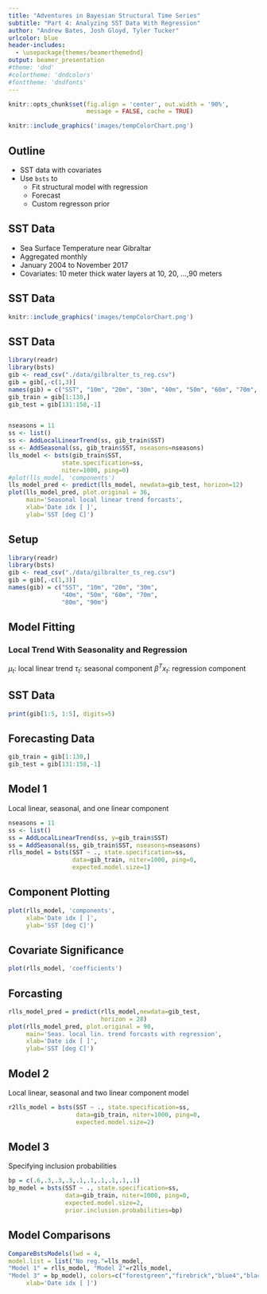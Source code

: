 ```yaml
---
title: "Adventures in Bayesian Structural Time Series"
subtitle: "Part 4: Analyzing SST Data With Regression"
author: "Andrew Bates, Josh Gloyd, Tyler Tucker"
urlcolor: blue
header-includes:
  - \usepackage{themes/beamerthemednd}
output: beamer_presentation
#theme: 'dnd'
#colortheme: 'dndcolors'
#fonttheme: 'dndfonts'
---
```


```r
knitr::opts_chunk$set(fig.align = 'center', out.width = '90%',
                      message = FALSE, cache = TRUE)
```


```r
knitr::include_graphics('images/tempColorChart.png')
```

## Outline

- SST data with covariates
- Use `bsts` to
    - Fit structural model with regression
    - Forecast
    - Custom regresson prior

## SST Data

- Sea Surface Temperature near Gibraltar
- Aggregated monthly
- January 2004 to November 2017
- Covariates: 10 meter thick water layers at 10, 20, ...,90  meters

## SST Data

```r
knitr::include_graphics('images/tempColorChart.png')
```

## SST Data

```r
library(readr)
library(bsts)
gib <- read_csv("./data/gilbralter_ts_reg.csv")
gib = gib[,-c(1,3)]
names(gib) = c("SST", "10m", "20m", "30m", "40m", "50m", "60m", "70m", "80m", "90m")
gib_train = gib[1:130,]
gib_test = gib[131:158,-1]


nseasons = 11
ss <- list()
ss <- AddLocalLinearTrend(ss, gib_train$SST)
ss <- AddSeasonal(ss, gib_train$SST, nseasons=nseasons)
lls_model <- bsts(gib_train$SST,
               state.specification=ss,
               niter=1000, ping=0)
#plot(lls_model, 'components')
lls_model_pred <- predict(lls_model, newdata=gib_test, horizon=12)
plot(lls_model_pred, plot.original = 36,
     main='Seasonal local linear trend forcasts',
     xlab='Date idx [ ]',
     ylab='SST [deg C]')
```

## Setup

```r
library(readr)
library(bsts)
gib <- read_csv("./data/gilbralter_ts_reg.csv")
gib = gib[,-c(1,3)]
names(gib) = c("SST", "10m", "20m", "30m",
               "40m", "50m", "60m", "70m",
               "80m", "90m")
```


## Model Fitting

### Local Trend With Seasonality and Regression

$\mu_t$: local linear trend 
$\tau_t$: seasonal component
$\beta^Tx_t$: regression component

\begin{align*}
&y_t = \mu_t + \tau_t + \beta^Tx_t  + \varepsilon_t &\varepsilon_t \sim N(0, \sigma^2_{\varepsilon})
\end{align*}

## SST Data

```r
print(gib[1:5, 1:5], digits=5)
```

## Forecasting Data
```r
gib_train = gib[1:130,]
gib_test = gib[131:158,-1]
```

## Model 1
Local linear, seasonal, and one linear component
```r
nseasons = 11
ss <- list()
ss = AddLocalLinearTrend(ss, y=gib_train$SST)
ss = AddSeasonal(ss, gib_train$SST, nseasons=nseasons)
rlls_model = bsts(SST ~ ., state.specification=ss,
                  data=gib_train, niter=1000, ping=0,
                  expected.model.size=1)
```

## Component Plotting
```r
plot(rlls_model, 'components',
     xlab='Date idx [ ]',
     ylab='SST [deg C]')
```

## Covariate Significance
```r
plot(rlls_model, 'coefficients')
```

## Forcasting

```r
rlls_model_pred = predict(rlls_model,newdata=gib_test,
                          horizon = 28)
plot(rlls_model_pred, plot.original = 90,
     main='Seas. local lin. trend forcasts with regression',
     xlab='Date idx [ ]',
     ylab='SST [deg C]')
```

## Model 2
Local linear, seasonal and two linear component model
```r
r2lls_model = bsts(SST ~ ., state.specification=ss,
                   data=gib_train, niter=1000, ping=0,
                   expected.model.size=2)
```


## Model 3
Specifying inclusion probabilities
```r
bp = c(.6,.3,.3,.3,.1,.1,.1,.1,.1,.1)
bp_model = bsts(SST ~ ., state.specification=ss,
                data=gib_train, niter=1000, ping=0,
                expected.model.size=2,
                prior.inclusion.probabilities=bp)
```

## Model Comparisons

```r
CompareBstsModels(lwd = 4,
model.list = list("No reg."=lls_model,
"Model 1" = rlls_model, "Model 2"=r2lls_model,
"Model 3" = bp_model), colors=c("forestgreen","firebrick","blue4","black"),
     xlab='Date idx [ ]')
```



